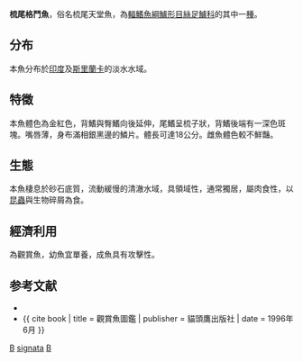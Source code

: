 {{Speciesbox
| status = VU
| status_system = IUCN3.1
| status_ref = <ref name = iucn>{{cite iucn | author = Fernado, M. | author2 = Kotagama, O. | author3 = de Alwis Goonatilake, S. | last-author-amp = yes | year = 2019 | title = ''Belontia signata'' | volume = 2019 | page = e.T2759A117405445 | url = https://www.iucnredlist.org/species/2759/117405445 | accessdate = 13 December 2019}}</ref>
| taxon = Belontia signata
| authority = ([[Albert_C._L._G._Günther|Günther]], 1861)
| synonyms =
* ''Polyacanthus signatus'' <small>Günther, 1861</small>
* ''Macropodus signatus'' <small>(Günther, 1861)</small>
}}

'''梳尾格鬥魚'''，俗名梳尾天堂魚，為[[輻鰭魚綱|輻鰭魚綱]][[鱸形目|鱸形目]][[絲足鱸科|絲足鱸科]]的其中一[[種|種]]。

==分布==
本魚分布於[[印度|印度]]及[[斯里蘭卡|斯里蘭卡]]的淡水水域。

==特徵==
本魚體色為金紅色，背鰭與臀鰭向後延伸，尾鰭呈梳子狀，背鰭後端有一深色斑塊。嘴唇薄，身布滿相銀黑邊的鱗片。體長可達18公分。雌魚體色較不鮮豔。

==生態==
本魚棲息於砂石底質，流動緩慢的清澈水域，具領域性，通常獨居，屬肉食性，以[[昆蟲|昆蟲]]與生物碎屑為食。

==經濟利用==
為觀賞魚，幼魚宜單養，成魚具有攻擊性。

==参考文献==
{{reflist}}
*{{FishBase_species|genus=Belontia|species=signata|year=2011|month=12}}
*{{ cite book | title = 觀賞魚圖鑑 | publisher = 貓頭鷹出版社 | date = 1996年6月 }}
{{Taxonbar|from=Q3235871}}

[[Category:觀賞魚|B]]
[[Category:格鬥魚属|signata]]
[[Category:1861年描述的鱼类|B]]